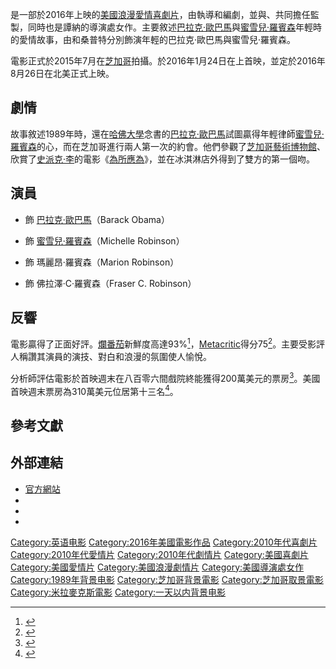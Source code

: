 {{noteTA
|T=zh-hk:美國第一情緣; zh-tw:城南情緣; zh-cn:南边有你;
|G1=Show
|G2=Movie
|1=zh-hk:美國第一情緣; zh-tw:城南情緣; zh-cn:南边有你;
}}
{{Infobox film
| name = 城南情緣
| original_name = ''{{lang|en|Southside with You}}''
| image = Southside with You Poster.jpg
| caption = 電影海報
| director = {{link-en|李察·譚納|Richard Tanne}}
| producer = {{Plainlist|
* {{link-en|蒂卡·桑普特|Tika Sumpter}}
* 李察·譚納
* {{link-en|勞勃·泰特爾|Robert Teitel}}
}}
| writer = 李察·譚納
| starring = {{Plainlist|
* {{link-en|帕克·索耶|Parker Sawyers}}
* 蒂卡·桑普特
* {{link-en|凡妮莎·貝爾·卡洛威|Vanessa Bell Calloway}}
}}
| music = {{link-en|史蒂芬·詹姆斯·泰勒|Stephen James Taylor}}
| cinematography = 帕特·斯科拉
| editing = 伊凡·席夫
| studio = {{Plainlist|
* Get Lifted Film Co.
* {{link-en|IM Global}}
}}
| distributor = {{Plainlist|
* [[米拉麥克斯影業|米拉麥克斯影業]]
* {{link-en|Roadside Attractions}}
}}
| released = {{Film date|2016|01|24|{{link-en|2016年日舞影展|2016 Sundance Film Festival|日舞影展}}|2016|08|26|美國}}
| runtime = 84分鐘<!--Theatrical runtime: 84:22--><ref>{{cite web | url=http://www.bbfc.co.uk/releases/southside-you-film | title=''Southside with You'' (12A) | work=[[British_Board_of_Film_Classification|British Board of Film Classification]] | date=August 16, 2016 | accessdate=August 18, 2016 | archive-date=2020-08-07 | archive-url=https://web.archive.org/web/20200807131512/https://www.bbfc.co.uk/releases/southside-you-film | dead-url=no }}</ref>
| country = {{USA}}
| language = 英語
| budget = $150萬美元<ref>{{cite web | url=http://www.imdb.com/title/tt4258698/business | title=''Southside with You'' (2016) - Box office / business | work=[[Internet_Movie_Database|Internet Movie Database]] | publisher=[[Amazon.com|Amazon.com]] | accessdate=August 17, 2016 | archive-date=2016-08-28 | archive-url=https://web.archive.org/web/20160828233153/http://www.imdb.com/title/tt4258698/business | dead-url=no }}</ref>
| gross = $650萬美元
| cn_name = 南边有你
| hk_name = 美國第一情緣
| tw_name = 城南情緣
}}
{{作品名稱|name=''Southside with You''|hk=美國第一情緣|tw=城南情緣|cn=南边有你}}是一部於2016年上映的[[美國|美國]][[愛情片|浪漫愛情]][[喜劇片|喜劇片]]，由{{link-en|李察·譚納|Richard Tanne}}執導和編劇，並與{{link-en|蒂卡·桑普特|Tika Sumpter}}、{{link-en|勞勃·泰特爾|Robert Teitel}}共同擔任監製，同時也是譚納的導演處女作。主要敘述[[巴拉克·歐巴馬|巴拉克·歐巴馬]]與[[蜜雪兒·歐巴馬|蜜雪兒·羅賓森]]年輕時的愛情故事，由{{link-en|帕克·索耶|Parker Sawyers}}和桑普特分別飾演年輕的巴拉克·歐巴馬與蜜雪兒·羅賓森。

電影正式於2015年7月在[[芝加哥|芝加哥]]拍攝。於2016年1月24日在{{link-en|2016年日舞影展|2016 Sundance Film Festival}}上首映，並定於2016年8月26日在北美正式上映。

== 劇情 ==
故事敘述1989年時，還在[[哈佛大學|哈佛大學]]念書的[[巴拉克·歐巴馬|巴拉克·歐巴馬]]試圖贏得年輕律師[[蜜雪兒·歐巴馬|蜜雪兒·羅賓森]]的心，而在芝加哥進行兩人第一次的約會。他們參觀了[[芝加哥藝術博物館|芝加哥藝術博物館]]、欣賞了[[史派克·李|史派克·李]]的電影《[[為所應為|為所應為]]》，並在冰淇淋店外得到了雙方的第一個吻。

== 演員 ==
*{{link-en|帕克·索耶|Parker Sawyers}} 飾 [[巴拉克·歐巴馬|巴拉克·歐巴馬]]（Barack Obama）
*{{link-en|蒂卡·桑普特|Tika Sumpter}} 飾 [[蜜雪兒·歐巴馬|蜜雪兒·羅賓森]]（Michelle Robinson）
*{{link-en|凡妮莎·貝爾·卡洛威|Vanessa Bell Calloway}} 飾 瑪麗昂·羅賓森（Marion Robinson）
*{{link-en|菲利普·愛德華·范·李爾|Phillip Edward Van Lear}} 飾 佛拉澤·C·羅賓森（Fraser C. Robinson）

== 反響 ==
電影贏得了正面好評。[[爛番茄|爛番茄]]新鮮度高達93%<ref>{{cite web |url=https://www.rottentomatoes.com/m/southside_with_you/ |title=Southside with You |publisher=Rotten Tomatoes |accessdate=August 25, 2016 |archive-date=2020-12-08 |archive-url=https://web.archive.org/web/20201208041047/https://www.rottentomatoes.com/m/southside_with_you |dead-url=no }}</ref>，[[Metacritic|Metacritic]]得分75<ref>{{cite web|url=http://www.metacritic.com/movie/southside-with-you|title=Southside with You reviews|publisher=[[Metacritic|Metacritic]]|accessdate=August 25, 2016|archive-date=2020-11-08|archive-url=https://web.archive.org/web/20201108171458/http://www.metacritic.com/movie/southside-with-you|dead-url=no}}</ref>。主要受影評人稱讚其演員的演技、對白和浪漫的氛圍使人愉悅。

分析師評估電影於首映週末在八百零六間戲院終能獲得200萬美元的票房<ref name="preview">{{cite web |url=http://deadline.com/2016/08/dont-breathe-suicide-squad-mechanic-resurrection-southside-with-you-hands-of-stone-1201808025/ |title=‘Don’t Breathe’ Could Suffocate ‘Suicide Squad’ During Sluggish Summer Weekend: Box Office Preview |work=deadline.com |accessdate=2016-08-26 |archive-date=2016-08-25 |archive-url=https://archive.today/20160825120030/http://deadline.com/2016/08/dont-breathe-suicide-squad-mechanic-resurrection-southside-with-you-hands-of-stone-1201808025/ |dead-url=no }}</ref>。美國首映週末票房為310萬美元位居第十三名<ref>{{cite web|url=http://deadline.com/2016/08/dont-breathe-suicide-squad-southside-with-you-mechanic-insurrection-box-office-1201809180/|title=‘Don’t Breathe’ Screams $26M+ Opening, Gives Sony 3rd Summer Cash Cow After ‘Sausage Party’, ‘Shallows’: Early Sunday Update|author=Anthony D'Alessandro|work=''[[Deadline.com|Deadline.com]]''|accessdate=August 28, 2016|archive-date=2019-12-10|archive-url=https://web.archive.org/web/20191210230212/https://deadline.com/2016/08/dont-breathe-suicide-squad-southside-with-you-mechanic-insurrection-box-office-1201809180/|dead-url=no}}</ref>。

== 參考文獻 ==
{{Reflist|30em}}

== 外部連結 ==
* [http://www.southsidewithyou.com/ 官方網站] {{Wayback|url=http://www.southsidewithyou.com/ |date=20201127163044 }}
* {{IMDb title|4258698}}
* {{douban|26280500}}
* {{Mojo title|southsidewithyou}}

{{DEFAULTSORT:Southside with You}}
[[Category:英语电影|Category:英语电影]]
[[Category:2016年美國電影作品|Category:2016年美國電影作品]]
[[Category:2010年代喜劇片|Category:2010年代喜劇片]]
[[Category:2010年代愛情片|Category:2010年代愛情片]]
[[Category:2010年代劇情片|Category:2010年代劇情片]]
[[Category:美國喜劇片|Category:美國喜劇片]]
[[Category:美國愛情片|Category:美國愛情片]]
[[Category:美國浪漫劇情片|Category:美國浪漫劇情片]]
[[Category:美國導演處女作|Category:美國導演處女作]]
[[Category:1989年背景电影|Category:1989年背景电影]]
[[Category:芝加哥背景電影|Category:芝加哥背景電影]]
[[Category:芝加哥取景電影|Category:芝加哥取景電影]]
[[Category:米拉麥克斯電影|Category:米拉麥克斯電影]]
[[Category:一天以内背景电影|Category:一天以内背景电影]]